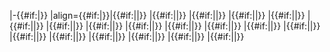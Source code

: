 |-{{#if:{{{bg|}}}|{{fb bg}}}}
|align={{#if:{{{t_align|}}}|{{{t_align}}}}}|{{#if:{{{t|}}}|{{NBL team|name={{{t}}}}}|{{Unicode| }}}}
|{{#if:{{{1|}}}|{{NBL_A_{{{1}}}}}|{{Unicode| }}}}
|{{#if:{{{2|}}}|{{NBL_A_{{{2}}}}}|{{Unicode| }}}}
|{{#if:{{{3|}}}|{{NBL_A_{{{3}}}}}|{{Unicode| }}}}
|{{#if:{{{4|}}}|{{NBL_A_{{{4}}}}}|{{Unicode| }}}}
|{{#if:{{{5|}}}|{{NBL_A_{{{5}}}}}|{{Unicode| }}}}
|{{#if:{{{6|}}}|{{NBL_A_{{{6}}}}}|{{Unicode| }}}}
|{{#if:{{{7|}}}|{{NBL_A_{{{7}}}}}|{{Unicode| }}}}
|{{#if:{{{8|}}}|{{NBL_A_{{{8}}}}}|{{Unicode| }}}}
|{{#if:{{{9|}}}|{{NBL_A_{{{9}}}}}|{{Unicode| }}}}
|{{#if:{{{10|}}}|{{NBL_A_{{{10}}}}}|{{Unicode| }}}}
|{{#if:{{{11|}}}|{{NBL_A_{{{11}}}}}|{{Unicode| }}}}
|{{#if:{{{12|}}}|{{NBL_A_{{{12}}}}}|{{Unicode| }}}}
|{{#if:{{{13|}}}|{{NBL_A_{{{13}}}}}|{{Unicode| }}}}
|{{#if:{{{14|}}}|{{NBL_A_{{{14}}}}}|{{Unicode| }}}}
|{{#if:{{{15|}}}|{{NBL_A_{{{15}}}}}|{{Unicode| }}}}
|{{#if:{{{16|}}}|{{NBL_A_{{{16}}}}}|{{Unicode| }}}}
|{{#if:{{{17|}}}|{{NBL_A_{{{17}}}}}|{{Unicode| }}}}
|{{#if:{{{18|}}}|{{NBL_A_{{{18}}}}}|{{Unicode| }}}}
<noinclude>
[[Category:NBL联赛模板|{{PAGENAME}}]]
</noinclude>